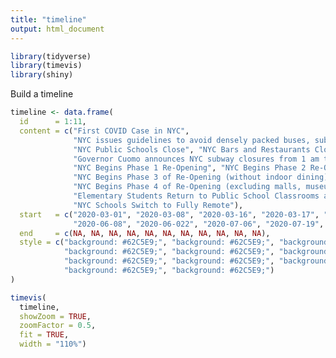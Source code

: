 ```yaml
---
title: "timeline"
output: html_document 
---
```


```r
library(tidyverse)
library(timevis)
library(shiny)
```

Build a timeline

```r
timeline <- data.frame(
  id      = 1:11,
  content = c("First COVID Case in NYC", 
              "NYC issues guidelines to avoid densely packed buses, subways, or trains",
              "NYC Public Schools Close", "NYC Bars and Restaurants Close for In-Person Dining",
              "Governor Cuomo announces NYC subway closures from 1 am to 5 am", 
              "NYC Begins Phase 1 Re-Opening", "NYC Begins Phase 2 Re-Opening",
              "NYC Begins Phase 3 of Re-Opening (without indoor dining)",
              "NYC Begins Phase 4 of Re-Opening (excluding malls, museums, and indoor dining/bars)",
              "Elementary Students Return to Public School Classrooms across NYC",
              "NYC Schools Switch to Fully Remote"),
  start   = c("2020-03-01", "2020-03-08", "2020-03-16", "2020-03-17", "2020-04-30",
              "2020-06-08", "2020-06-022", "2020-07-06", "2020-07-19", "2020-09-29", "2020-11-19"),
  end     = c(NA, NA, NA, NA, NA, NA, NA, NA, NA, NA, NA),
  style = c("background: #62C5E9;", "background: #62C5E9;", "background: #62C5E9;", 
            "background: #62C5E9;", "background: #62C5E9;", "background: #62C5E9;", 
            "background: #62C5E9;", "background: #62C5E9;", "background: #62C5E9;", 
            "background: #62C5E9;", "background: #62C5E9;")
)

timevis(
  timeline,
  showZoom = TRUE,
  zoomFactor = 0.5,
  fit = TRUE,
  width = "110%")
```

